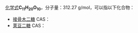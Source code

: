 {{DISPLAYTITLE:C<sub>11</sub>H<sub>20</sub>O<sub>10</sub>}}
[[化学式|化学式]]'''C<sub>11</sub>H<sub>20</sub>O<sub>10</sub>'''，分子量：312.27 g/mol，可以指以下化合物：

* [[接骨木二糖|接骨木二糖]] CAS：{{CAS|26388-68-1}}
* [[荚豆二糖|荚豆二糖]] CAS：{{CAS|14116-69-9}}

{{Isomerdab}}